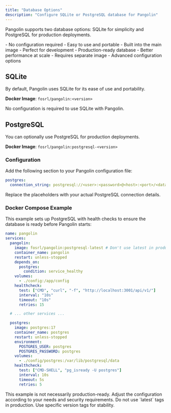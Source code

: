 ```yaml
---
title: "Database Options"
description: "Configure SQLite or PostgreSQL database for Pangolin"
---
```


Pangolin supports two database options: SQLite for simplicity and PostgreSQL for production deployments.

<CardGroup cols={2}>
<Card title="SQLite (Default)" icon="database">
  - No configuration required
  - Easy to use and portable
  - Built into the main image
  - Perfect for development
</Card>

<Card title="PostgreSQL" icon="database">
  - Production-ready database
  - Better performance at scale
  - Requires separate image
  - Advanced configuration options
</Card>
</CardGroup>

## SQLite

By default, Pangolin uses SQLite for its ease of use and portability.

**Docker Image**: `fosrl/pangolin:<version>`

<Note>
No configuration is required to use SQLite with Pangolin.
</Note>

## PostgreSQL

You can optionally use PostgreSQL for production deployments.

**Docker Image**: `fosrl/pangolin:postgresql-<version>`

### Configuration

Add the following section to your Pangolin configuration file:

```yaml title="config.yml"
postgres:
  connection_string: postgresql://<user>:<password>@<host>:<port>/<database>
```

<Warning>
Replace the placeholders with your actual PostgreSQL connection details.
</Warning>

### Docker Compose Example

This example sets up PostgreSQL with health checks to ensure the database is ready before Pangolin starts:

```yaml title="docker-compose.yml"
name: pangolin
services:
  pangolin:
    image: fosrl/pangolin:postgresql-latest # Don't use latest in production
    container_name: pangolin
    restart: unless-stopped
    depends_on:
      postgres:
        condition: service_healthy
    volumes:
      - ./config:/app/config
    healthcheck:
      test: ["CMD", "curl", "-f", "http://localhost:3001/api/v1/"]
      interval: "10s"
      timeout: "10s"
      retries: 15

  # ... other services ...

  postgres:
    image: postgres:17
    container_name: postgres
    restart: unless-stopped
    environment:
      POSTGRES_USER: postgres
      POSTGRES_PASSWORD: postgres
    volumes:
      - ./config/postgres:/var/lib/postgresql/data
    healthcheck:
      test: ["CMD-SHELL", "pg_isready -U postgres"]
      interval: 10s
      timeout: 5s
      retries: 5
```

<Warning>
This example is not necessarily production-ready. Adjust the configuration according to your needs and security requirements.
</Warning>

<Note>
Do not use `latest` tags in production. Use specific version tags for stability.
</Note>


